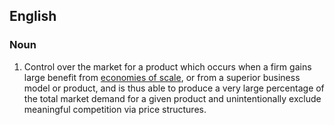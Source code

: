 ==English==
===Noun===
{{wikipedia}}
{{en-noun|sg=[[natural]] [[monopoly]]|natural monopolies}}
# Control over the market for a product which occurs when a firm gains large benefit from [[economies of scale]], or from a superior business model or product, and is thus able to produce a very large percentage of the total market demand for a given product and unintentionally exclude meaningful competition via price structures.